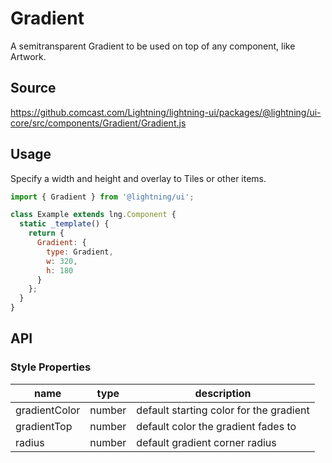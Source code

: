 
# Gradient

A semitransparent Gradient to be used on top of any component, like Artwork.

## Source

https://github.comcast.com/Lightning/lightning-ui/packages/@lightning/ui-core/src/components/Gradient/Gradient.js

## Usage

Specify a width and height and overlay to Tiles or other items.

```js
import { Gradient } from '@lightning/ui';

class Example extends lng.Component {
  static _template() {
    return {
      Gradient: {
        type: Gradient,
        w: 320,
        h: 180
      }
    };
  }
}
```

<Canvas>
  <Story id="elements-gradient--basic" />
</Canvas>

## API

### Style Properties

| name          | type   | description                             |
| ------------- | ------ | --------------------------------------- |
| gradientColor | number | default starting color for the gradient |
| gradientTop   | number | default color the gradient fades to     |
| radius        | number | default gradient corner radius          |
